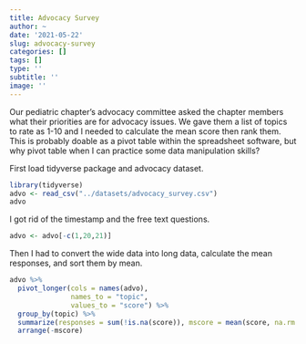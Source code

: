 ```yaml
---
title: Advocacy Survey
author: ~
date: '2021-05-22'
slug: advocacy-survey
categories: []
tags: []
type: ''
subtitle: ''
image: ''
---
```

Our pediatric chapter's advocacy committee asked the chapter members what their priorities are for advocacy issues. We gave them a list of topics to rate as 1-10 and I needed to calculate the mean score then rank them. This is probably doable as a pivot table within the spreadsheet software, but why pivot table when I can practice some data manipulation skills?

First load tidyverse package and advocacy dataset.
```r
library(tidyverse)
advo <- read_csv("../datasets/advocacy_survey.csv")
advo
```

I got rid of the timestamp and the free text questions.
```r
advo <- advo[-c(1,20,21)]
```

Then I had to convert the wide data into long data, calculate the mean responses, and sort them by mean.
```r
advo %>%  
  pivot_longer(cols = names(advo),
               names_to = "topic", 
               values_to = "score") %>%
  group_by(topic) %>%
  summarize(responses = sum(!is.na(score)), mscore = mean(score, na.rm = T)) %>% 
  arrange(-mscore)
```



